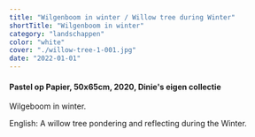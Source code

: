 ```yaml
---
title: "Wilgenboom in winter / Willow tree during Winter"
shortTitle: "Wilgenboom in winter"
category: "landschappen"
color: "white"
cover: "./willow-tree-1-001.jpg"
date: "2022-01-01"
---
```

    
#### Pastel op Papier, 50x65cm, 2020, Dinie's eigen collectie
Wilgeboom in winter.

    
English: A willow tree pondering and reflecting during the Winter.